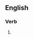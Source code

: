 ==English==

===Verb===
{{head|en|present participle}}

# {{present participle of|recrystallize|lang=en|nocat=1}}